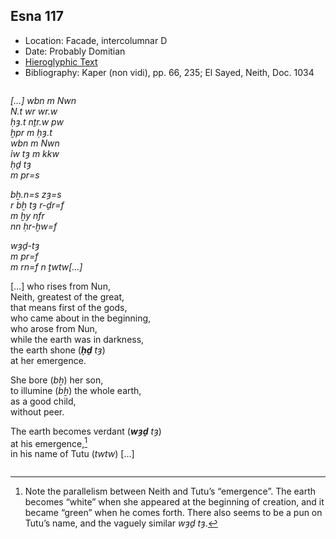 ## Esna 117 {-}  
  
<style>  
  .col2 {  
    columns: 2 300px;         /* number of columns and width in pixels*/  
    -webkit-columns: 2 300px; /* chrome, safari */  
    -moz-columns: 2 300px;    /* firefox */  
    -webkit-column-break-inside: avoid;  
    -page-break-inside: avoid;  
    -break-inside: avoid;  
  }  
  
</style>  
  
  
- Location: Facade, intercolumnar D  
- Date: Probably Domitian  
- [Hieroglyphic Text](https://www.ifao.egnet.net/uploads/publications/enligne/Temples-Esna002.pdf#page=293){target="_blank"}  
- Bibliography: Kaper (non vidi), pp. 66, 235; El Sayed, Neith, Doc. 1034  
  
  
<div class="col2">  
  
*[...] wbn m Nwn  *  
*N.t wr wr.w  *  
*ḥȝ.t nṯr.w pw  *  
  *ḫpr m ḥȝ.t  *  
*wbn m Nwn  *  
  *ỉw tȝ m kkw  *  
*ḥḏ tȝ*     
  *m pr=s  *  
  
*bẖ.n=s zȝ=s  *  
  *r bẖ tȝ r-ḏr=f  *  
    *m ḫy nfr  *  
      *nn ḥr-ḫw=f  *  
    
*wȝḏ-tȝ*    
      *m pr=f  *  
  *m rn=f n ṯwtw[...]  *  
  
[...] who rises from Nun,  
Neith, greatest of the great,  
that means first of the gods,  
   who came about in the beginning,  
who arose from Nun,  
   while the earth was in darkness,  
the earth shone (***ḥḏ*** *tȝ*)   
   at her emergence.  
  
She bore (*bẖ*) her son,  
   to illumine (*bẖ*) the whole earth,  
      as a good child,  
         without peer.  
  
The earth becomes verdant (***wȝḏ*** *tȝ*)   
      at his emergence,[^fn-117]  
   in his name of Tutu (*twtw*) [...]  
  
</div>  
  
[^fn-117]: Note the parallelism between Neith and Tutu's "emergence". The earth becomes "white" when she appeared at the beginning of creation, and it became "green" when he comes forth. There also seems to be a pun on Tutu's name, and the vaguely similar *wȝḏ tȝ*.